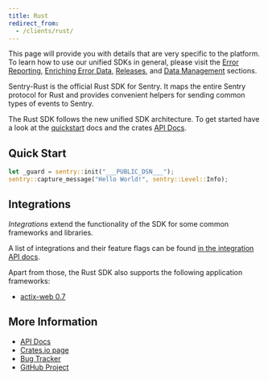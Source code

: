 ```yaml
---
title: Rust
redirect_from:
  - /clients/rust/
---
```


<Alert level="" title="Learn about SDK usage"><markdown>

This page will provide you with details that are very specific to the platform. To learn how to use our unified
SDKs in general, please visit the [Error Reporting](/error-reporting/quickstart/?platform=rust), [Enriching Error Data](/enriching-error-data/additional-data/?platform=rust), [Releases](/workflow/releases/?platform=rust), and [Data Management](/data-management/event-grouping/?platform=rust) sections.

</markdown></Alert>

Sentry-Rust is the official Rust SDK for Sentry. It maps the entire Sentry
protocol for Rust and provides convenient helpers for sending common types of
events to Sentry.

The Rust SDK follows the new unified SDK architecture. To get started have a
look at the [quickstart](/error-reporting/quickstart/?platform=rust) docs and the crates [API Docs](https://docs.rs/sentry).

## Quick Start

```rust
let _guard = sentry::init("___PUBLIC_DSN___");
sentry::capture_message("Hello World!", sentry::Level::Info);
```

## Integrations

_Integrations_ extend the functionality of the SDK for some common frameworks
and libraries.

A list of integrations and their feature flags can be found
[in the integration API docs](https://docs.rs/sentry/0/sentry/integrations/index.html).

Apart from those, the Rust SDK also supports the following application frameworks:

- [actix-web 0.7](/platforms/rust/actix/)

## More Information

- [API Docs](http://docs.rs/sentry)
- [Crates.io page](http://crates.io/crates/sentry)
- [Bug Tracker](http://github.com/getsentry/sentry-rust/issues)
- [GitHub Project](http://github.com/getsentry/sentry-rust)
